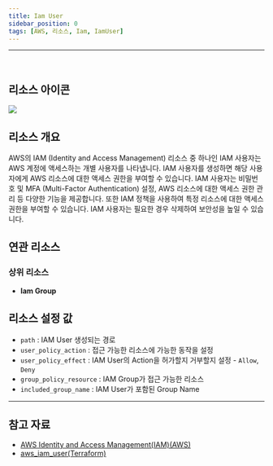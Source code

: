 ```yaml
---
title: Iam User
sidebar_position: 0
tags: [AWS, 리소스, Iam, IamUser]
---
```





<hr />
<br />

## 리소스 아이콘

<img src={icon} />

## 리소스 개요

AWS의 IAM (Identity and Access Management) 리소스 중 하나인 IAM 사용자는 AWS 계정에 액세스하는 개별 사용자를 나타냅니다. IAM 사용자를 생성하면 해당 사용자에게 AWS 리소스에 대한 액세스 권한을 부여할 수 있습니다. IAM 사용자는 비밀번호 및 MFA (Multi-Factor Authentication) 설정, AWS 리소스에 대한 액세스 권한 관리 등 다양한 기능을 제공합니다. 또한 IAM 정책을 사용하여 특정 리소스에 대한 액세스 권한을 부여할 수 있습니다. IAM 사용자는 필요한 경우 삭제하여 보안성을 높일 수 있습니다.

## 연관 리소스

### 상위 리소스

-   **Iam Group**

## 리소스 설정 값

-   `path` : IAM User 생성되는 경로
-   `user_policy_action` : 접근 가능한 리소스에 가능한 동작을 설정
-   `user_policy_effect` : IAM User의 Action을 허가할지 거부할지 설정 - `Allow`, `Deny`
-   `group_policy_resource` : IAM Group가 접근 가능한 리소스
-   `included_group_name` : IAM User가 포함된 Group Name

---

## 참고 자료

-   [AWS Identity and Access Management(IAM)(AWS)](https://docs.aws.amazon.com/ko_kr/IAM/latest/UserGuide/introduction.html)
-   [aws_iam_user(Terraform)](https://registry.terraform.io/providers/hashicorp/aws/latest/docs/resources/iam_user)
